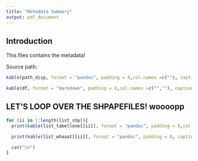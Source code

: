 ---
title: "Metedata Summary"
output: pdf_document
---

## Introduction

This files contains the metadata!

Source path:
```{r echo = FALSE, message=FALSE, comment=NA}

kable(path_disp, format = "pandoc", padding = 8,col.names =c(""), caption = "Source folder path:")
```


```{r echo = FALSE, message=FALSE}

kable(df, format = "markdown", padding = 8,col.names =c("",""), caption = "A bit of information sent from the field! Any problem?")
```

## LET'S LOOP OVER THE SHPAPEFILES! woooopp

```{r echo = FALSE, message=FALSE, comment=NA, results = 'asis'}

for (ii in 1:length(list_shp)){
  print(kable(list_tabellone[[ii]], format = "pandoc", padding = 8,col.names =c("",""), caption = paste("Shape General Info ",list_shp[ii],sep = "")))

  print(kable(list_whaaat[[ii]], format = "pandoc", padding = 8, caption = paste("Attribute Table ",list_shp[ii],sep = "")))

  cat("\n")
} 

```
